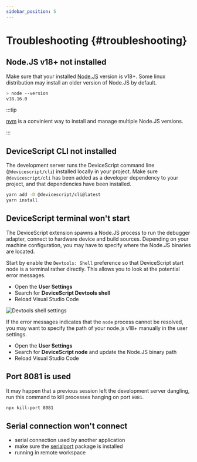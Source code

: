 ```yaml
---
sidebar_position: 5
---
```


# Troubleshooting {#troubleshooting}

## Node.JS v18+ not installed

Make sure that your installed [Node.JS](https://nodejs.org/en/download) version is v18+. Some linux distribution may
install an older version of Node.JS by default.

```bash
> node --version
v18.16.0
```

:::tip

[nvm](https://github.com/nvm-sh/nvm) is a convinient way to install
and manage multiple Node.JS versions.

:::

## DeviceScript CLI not installed

The development server runs the DeviceScript command line (`@devicescript/cli`) installed
locally in your project.
Make sure `@devicescript/cli` has been
added as a developer dependency to your project, and that dependencies have been installed.

```bash
yarn add -D @devicescript/cli@latest
yarn install
```

## DeviceScript terminal won't start

The DeviceScript extension spawns a Node.JS process to
run the debugger adapter, connect to hardware device and build sources.
Depending on your machine configuration, you may have to specify where the Node.JS binaries
are located.

Start by enable the `Devtools: Shell` preference so that DeviceScript start node is a terminal rather directly.
This allows you to look at the potential error messages.

-   Open the **User Settings**
-   Search for **DeviceScript Devtools shell**
-   Reload Visual Studio Code

![Devtools shell settings](./shellconfig.png)

If the error messages indicates that the `node` process cannot be resolved, you may want to specify the path
of your node.js v18+ manually in the user settings.

-   Open the **User Settings**
-   Search for **DeviceScript node** and update the Node.JS binary path
-   Reload Visual Studio Code

## Port 8081 is used

It may happen that a previous session left the development server dangling, run this command to kill processes hanging on port `8081`.

```bash
npx kill-port 8081
```

## Serial connection won't connect

-   serial connection used by another application
-   make sure the [serialport](https://www.npmjs.com/package/serialport) package is installed
-   running in remote workspace
